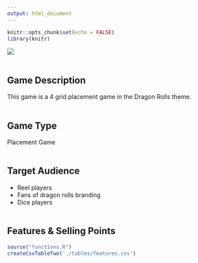 ---
output: html_document
---
```{r setup, include=FALSE}
knitr::opts_chunk$set(echo = FALSE)
library(knitr)
```

![](images/dragon-dice-html5.png)
</br></br>

## Game Description

This game is a 4 grid placement game in the Dragon Rolls theme. </br></br>

## Game Type

Placement Game </br></br>

## Target Audience

-   Reel players
-   Fans of dragon rolls branding
-   Dice players </br></br>

## Features & Selling Points

``` {r echo=FALSE, result='asis'}
source("functions.R")
createCsvTableTwo('./tables/features.csv')
```